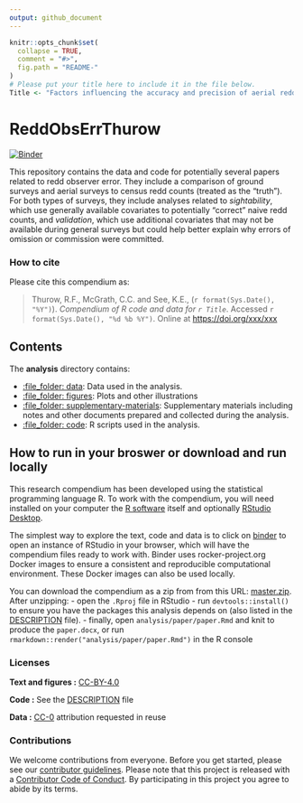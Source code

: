 ```yaml
---
output: github_document
---
```


<!-- README.md is generated from README.Rmd. Please edit that file -->

```r
knitr::opts_chunk$set(
  collapse = TRUE,
  comment = "#>",
  fig.path = "README-"
)
# Please put your title here to include it in the file below.
Title <- "Factors influencing the accuracy and precision of aerial redd counts used to estimate Chinook salmon (Oncorhynchus tshawytscha) abundance"
```

# ReddObsErrThurow

[![Binder](https://mybinder.org/badge_logo.svg)](https://mybinder.org/v2/gh/KevinSee/ReddObsErrThurow/master?urlpath=rstudio)

This repository contains the data and code for potentially several papers related to redd observer error. They include a comparison of ground surveys and aerial surveys to census redd counts (treated as the "truth"). For both types of surveys, they include analyses related to *sightability*, which use generally available covariates to potentially "correct" naive redd counts, and *validation*, which use additional covariates that may not be available during general surveys but could help better explain why errors of omission or commission were committed.


### How to cite

Please cite this compendium as:

> Thurow, R.F., McGrath, C.C. and See, K.E., (`r format(Sys.Date(), "%Y")`). _Compendium of R code and data for `r Title`_. Accessed `r format(Sys.Date(), "%d %b %Y")`. Online at <https://doi.org/xxx/xxx>

## Contents

The **analysis** directory contains:

  <!-- - [:file\_folder: paper](/analysis/paper): R Markdown source document -->
  <!--   for manuscript. Includes code to reproduce the figures and tables -->
  <!--   generated by the analysis. It also has a rendered version, -->
  <!--   `paper.docx`, suitable for reading (the code is replaced by figures -->
  <!--   and tables in this file) -->
  
  - [:file\_folder: data](/analysis/data): Data used in the analysis.
  - [:file\_folder: figures](/analysis/figures): Plots and other
    illustrations
  - [:file\_folder:
    supplementary-materials](/analysis/supplementary-materials):
    Supplementary materials including notes and other documents
    prepared and collected during the analysis.
  - [:file\_folder: code](/analysis/code): R scripts used in the analysis.

## How to run in your broswer or download and run locally

This research compendium has been developed using the statistical programming
language R. To work with the compendium, you will need
installed on your computer the [R software](https://cloud.r-project.org/)
itself and optionally [RStudio Desktop](https://rstudio.com/products/rstudio/download/).

The simplest way to explore the text, code and data is to click on
[binder](https://mybinder.org/v2/gh/KevinSee/ReddObsErrThurow/master?urlpath=rstudio)
to open an instance of RStudio in your browser, which will have the
compendium files ready to work with. Binder uses rocker-project.org
Docker images to ensure a consistent and reproducible computational
environment. These Docker images can also be used locally.

You can download the compendium as a zip from from this URL:
[master.zip](/archive/master.zip). After unzipping:
- open the `.Rproj` file in RStudio
- run `devtools::install()` to ensure you have the packages this analysis depends on (also listed in the
[DESCRIPTION](/DESCRIPTION) file).
- finally, open `analysis/paper/paper.Rmd` and knit to produce the `paper.docx`, or run `rmarkdown::render("analysis/paper/paper.Rmd")` in the R console

### Licenses

**Text and figures :**  [CC-BY-4.0](http://creativecommons.org/licenses/by/4.0/)

**Code :** See the [DESCRIPTION](DESCRIPTION) file

**Data :** [CC-0](http://creativecommons.org/publicdomain/zero/1.0/) attribution requested in reuse

### Contributions

We welcome contributions from everyone. Before you get started, please see our [contributor guidelines](CONTRIBUTING.md). Please note that this project is released with a [Contributor Code of Conduct](CONDUCT.md). By participating in this project you agree to abide by its terms.

